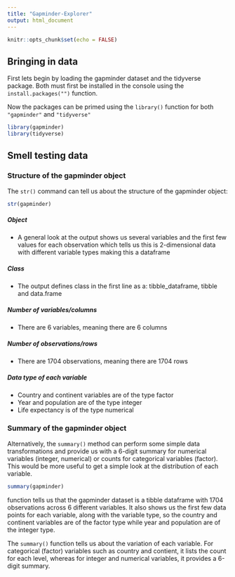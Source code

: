 ```yaml
---
title: "Gapminder-Explorer"
output: html_document
---
```


```r
knitr::opts_chunk$set(echo = FALSE)
```
## Bringing in data
First lets begin by loading the gapminder dataset and the tidyverse package. Both must first be installed in the console using the `install.packages("")` function. 

Now the packages can be primed using the `library()` function for both `"gapminder"` and `"tidyverse"`


```r
library(gapminder)
library(tidyverse)
```

## Smell testing data

### Structure of the gapminder object

The `str()` command can tell us about the structure of the gapminder object:

```r
str(gapminder)
```
##### Object

* A general look at the output shows us several variables and the first few values for each observation which tells us this is 2-dimensional data with different variable types making this a dataframe


##### Class

* The output defines class in the first line as a: tibble_dataframe, tibble and data.frame

##### Number of variables/columns

* There are 6 variables, meaning there are 6 columns

##### Number of observations/rows

* There are 1704 observations, meaning there are 1704 rows

##### Data type of each variable

* Country and continent variables are of the type factor
* Year and population are of the type integer
* Life expectancy is of the type numerical

### Summary of the gapminder object

Alternatively, the `summary()` method can perform some simple data transformations and provide us with a 6-digit summary for numerical variables (integer, numerical) or counts for categorical variables (factor). This would be more useful to get a simple look at the distribution of each variable.

```r
summary(gapminder)
```



function tells us that the gapminder dataset is a tibble dataframe with 1704 observations across 6 different variables. It also shows us the first few data points for each variable, along with the variable type, so the country and continent variables are of the factor type while year and population are of the integer type.

The `summary()` function tells us about the variation of each variable. For categorical (factor) variables such as country and contient, it lists the count for each level, whereas for integer and numerical variables, it provides a 6-digit summary.

